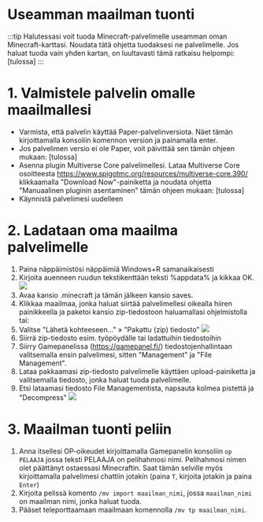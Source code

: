 # Useamman maailman tuonti

:::tip Halutessasi voit tuoda Minecraft-palvelimelle useamman oman
Minecraft-karttasi. Noudata tätä ohjetta tuodaksesi ne palvelimelle. Jos haluat
tuoda vain yhden kartan, on luultavasti tämä ratkaisu helpompi: [tulossa] :::

# 1. Valmistele palvelin omalle maailmallesi

-   Varmista, että palvelin käyttää Paper-palvelinversiota. Näet tämän
    kirjoittamalla konsoliin komennon version ja painamalla enter.
-   Jos palvelimen versio ei ole Paper, voit päivittää sen tämän ohjeen mukaan:
    [tulossa]
-   Asenna plugin Multiverse Core palvelimellesi. Lataa Multiverse Core
    osoitteesta https://www.spigotmc.org/resources/multiverse-core.390/
    klikkaamalla "Download Now"-painiketta ja noudata ohjetta "Manuaalinen
    pluginin asentaminen" tämän ohjeen mukaan: [tulossa]
-   Käynnistä palvelimesi uudelleen

# 2. Ladataan oma maailma palvelimelle

1. Paina näppäimistösi näppäimiä Windows+R samanaikaisesti
2. Kirjoita auenneen ruudun tekstikenttään teksti %appdata% ja kikkaa OK.
   ![](https://docs.bittivirta.fi/assets/docs/img/crisp/image_wae7n5.webp)
3. Avaa kansio .minecraft ja tämän jälkeen kansio saves.
4. Klikkaa maailmaa, jonka haluat siirtää palvelimellesi oikealla hiiren
   painikkeella ja paketoi kansio zip-tiedostoon haluamallasi ohjelmistolla tai:
5. Valitse "Lähetä kohteeseen..." » "Pakattu (zip) tiedosto"
   ![](https://docs.bittivirta.fi/assets/docs/img/crisp/image_1vn0z5j.webp)
6. Siirrä zip-tiedosto esim. työpöydälle tai ladattuihin tiedostoihin
7. Siirry Gamepanelissa (https://gamepanel.fi/) tiedostojenhallintaan
   valitsemalla ensin palvelimesi, sitten "Management" ja "File Management".
8. Lataa pakkaamasi zip-tiedosto palvelimelle käyttäen upload-painiketta ja
   valitsemalla tiedosto, jonka haluat tuoda palvelimelle.
9. Etsi lataamasi tiedosto File Managementista, napsauta kolmea pistettä ja
   "Decompress"
   ![](https://docs.bittivirta.fi/assets/docs/img/crisp/image_6pdmxo.webp)

# 3. Maailman tuonti peliin

1. Anna itsellesi OP-oikeudet kirjoittamalla Gamepanelin konsoliin `op PELAAJA`
   jossa teksti PELAAJA on pelihahmosi nimi. Pelihahmosi nimen olet päättänyt
   ostaessasi Minecraftin. Saat tämän selville myös kirjoittamalla palvelimesi
   chattiin jotakin (paina `T`, kirjoita jotakin ja paina `Enter`)
2. Kirjoita pelissä komento `/mv import maailman_nimi`, jossa `maailman_nimi` on
   maailman nimi, jonka haluat tuoda.
3. Pääset teleporttaamaan maailmaan komennolla `/mv tp maailman_nimi`.
